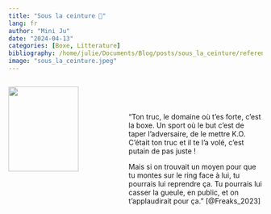 ```yaml
---
title: "Sous la ceinture 🥊"
lang: fr
author: "Mini Ju"
date: "2024-04-13"
categories: [Boxe, Litterature]
bibliography: /home/julie/Documents/Blog/posts/sous_la_ceinture/reference.bib
image: "sous_la_ceinture.jpeg"
---
```


:::: {.columns}
::: {.column width="45%"}
![](sous_la_ceinture.jpeg){fig-align="center" width="80%"}
:::

::: {.column width="55%"}
<br>
<br>
<br>
"Ton truc, le domaine où t'es forte, c'est la boxe.
Un sport où le but c'est de taper l'adversaire, de le mettre K.O. C'était ton truc et il te l'a volé, c'est putain de pas juste !

Mais si on trouvait un moyen pour que tu montes sur le ring face à lui, tu pourrais lui reprendre ça. Tu pourrais lui casser la gueule, en public, et on t'applaudirait pour ça." [@Freaks_2023]
:::

::::